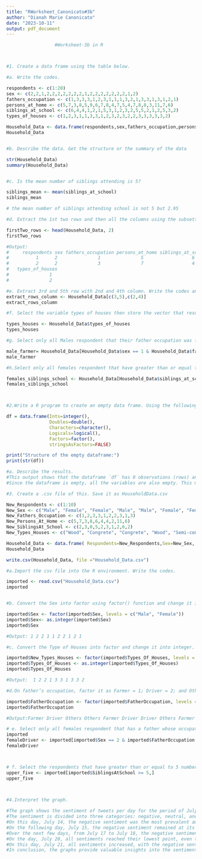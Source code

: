 ```yaml
---
title: "RWorksheet_Canonicato#3b"
author: "Dianah Marie Canonicato"
date: "2023-10-11"
output: pdf_document
---
```


```r



                  #Worksheet-3b in R



#1. Create a data frame using the table below.

#a. Write the codes. 

respondents <- c(1:20)
sex <- c(2,2,1,2,2,2,2,2,2,2,1,2,2,2,2,2,2,2,1,2)
fathers_occupation <- c(1,3,3,3,1,2,3,1,1,1,3,2,1,3,3,1,3,1,2,1)
persons_at_home <- c(5,7,3,8,5,9,6,7,8,4,7,5,4,7,8,8,3,11,7,6)
siblings_at_school <- c(6,4,4,1,2,1,5,3,1,2,3,2,5,5,2,1,2,5,3,2)
types_of_houses <- c(1,2,3,1,1,3,3,1,2,3,2,3,2,2,3,3,3,3,3,2)

Household_Data <- data.frame(respondents,sex,fathers_occupation,persons_at_home,siblings_at_school,types_of_houses)
Household_Data


#b. Describe the data. Get the structure or the summary of the data 

str(Household_Data)
summary(Household_Data)


#c. Is the mean number of siblings attending is 5?

siblings_mean <- mean(siblings_at_school)
siblings_mean

# the mean number of siblings attending school is not 5 but 2.95 

#d. Extract the 1st two rows and then all the columns using the subsetting functions. Write the codes and its output.

firstTwo_rows <- head(Household_Data, 2)
firstTwo_rows

#Output: 
#     respondents sex fathers_occupation persons_at_home siblings_at_school
#          1      2               1               5                  6
#          2      2               3               7                  4
#   types_of_houses
#               1
#               2

#e. Extract 3rd and 5th row with 2nd and 4th column. Write the codes and its result.
extract_rows_column <- Household_Data[c(3,5),c(2,4)]
extract_rows_column

#f. Select the variable types of houses then store the vector that results as types_houses. Write the codes.

types_houses <- Household_Data$types_of_houses
types_houses

#g. Select only all Males respondent that their father occupation was farmer. Write the codes and its output.

male_farmer= Household_Data[Household_Data$sex == 1 & Household_Data$fathers_occupation == 1,]
male_farmer

#h.Select only all females respondent that have greater than or equal to 5 number of siblings attending school. Write the codes and its outputs.

females_siblings_school <- Household_Data[Household_Data$siblings_at_school >= 5,]
females_siblings_school



#2.Write a R program to create an empty data frame. Using the following codes: 

df = data.frame(Ints=integer(),
                Doubles=double(), 
                Characters=character(),
                Logicals=logical(),
                Factors=factor(),
                stringsAsFactors=FALSE)

print("Structure of the empty dataframe:")
print(str(df))

#a. Describe the results.
#This output shows that the dataframe `df` has 0 observations (rows) and 6 variables (columns). The variable types are `integer`, `double`, `character`, `logical`, `factor`, and `factor` with 0 levels.
#Since the dataframe is empty, all the variables are also empty. This means that the `Ints`, `Doubles`, `Characters`, `Logicals`, and `Factors` columns are all empty.

#3. Create a .csv file of this. Save it as HouseholdData.csv

New_Respondents <- c(1:10)
New_Sex <- c("Male", "Female", "Female", "Male", "Male", "Female", "Female", "Male", "Female", "Male")
New_Fathers_Occupation <- c(1,2,3,3,1,2,2,3,1,3)
New_Persons_At_Home <- c(5,7,3,8,6,4,4,2,11,6)
New_SiblingsAt_School <- c(2,3,0,5,2,3,1,2,6,2)
New_Types_Houses <- c("Wood", "Congrete", "Congrete", "Wood", "Semi-congrete", "Semi-congrete", "Wood", "Semi-congrete", "Semi-congrete", "Congrete")

Household_Data <- data.frame( Respondents=New_Respondents,Sex=New_Sex, FatherOccupation=New_Fathers_Occupation, Persons_At_Home=New_Persons_At_Home, Siblings_AtSchool=New_SiblingsAt_School, Types_Of_Houses=New_Types_Houses)
Household_Data

write.csv(Household_Data, file ="Household_Data.csv")

#a.Import the csv file into the R environment. Write the codes.

imported <- read.csv("Household_Data.csv")
imported


#b. Convert the Sex into factor using factor() function and change it into integer.[Legend: Male = 1 and Female = 2]. Write the R codes and its output.

imported$Sex <- factor(imported$Sex, levels = c("Male", "Female"))
imported$Sex<- as.integer(imported$Sex)
imported$Sex

#Output: 1 2 2 1 1 2 2 1 2 1

#c. Convert the Type of Houses into factor and change it into integer. [Legend: Wood = 1; Congrete = 2; Semi-Congrete = 3]. Write the R codes and its output.

imported$New_Types_Houses <- factor(imported$Types_Of_Houses, levels = c("Wood", "Congrete", "Semi-congrete"))
imported$Types_Of_Houses <- as.integer(imported$Types_Of_Houses)
imported$Types_Of_Houses

#Output:  1 2 2 1 3 3 1 3 3 2

#d.On father’s occupation, factor it as Farmer = 1; Driver = 2; and Others = 3. What is the R code and its output?

imported$FatherOccupation <- factor(imported$FatherOccupation, levels = c(1,2,3), labels = c("Farmer", "Driver", "Others"))
imported$FatherOccupation

#Output:Farmer Driver Others Others Farmer Driver Driver Others Farmer Others 

# e. Select only all females respondent that has a father whose occupation is driver. Write the codes and its output.
imported
femaleDriver <- imported[imported$Sex == 2 & imported$FatherOccupation == "Driver" , c(3,4)]
femaleDriver



# f. Select the respondents that have greater than or equal to 5 number of siblings attending school. Write the codes and its output.
upper_five <- imported[imported$SiblingsAtSchool >= 5,]
upper_five 

 

#4.Interpret the graph.

#The graph shows the sentiment of tweets per day for the period of July 14, 2020 to July 21, 2020. 
#The sentiment is divided into three categories: negative, neutral, and positive. 
#On this day, July 14, the negative sentiment was the most prevalent among the other sentiments. This suggests that certain topics or events received negative feedback during that day. 
#On the following day, July 15, the negative sentiment remained at its peak, even as all the sentiments increased. This could indicate that something occurred that triggered negative sentiments on that day.
#Over the next few days, from July 17 to July 18, the negative sentiment remained consistently high, while both neutral and positive sentiments remained relatively stable.
#On the day, July 20, all sentiments reached their lowest point, even though there were still more negative sentiments among the others. This indicates that during that day, nothing significant happened.
#On this day, July 21, all sentiments increased, with the negative sentiment still being the most prominent. This could imply that something occurred that elicited negative responses from the public on that day.
#In conclusion, the graphs provide valuable insights into the sentiment analysis of tweets per day, allowing us to understand the public's perception and opinion on various topics.





```

